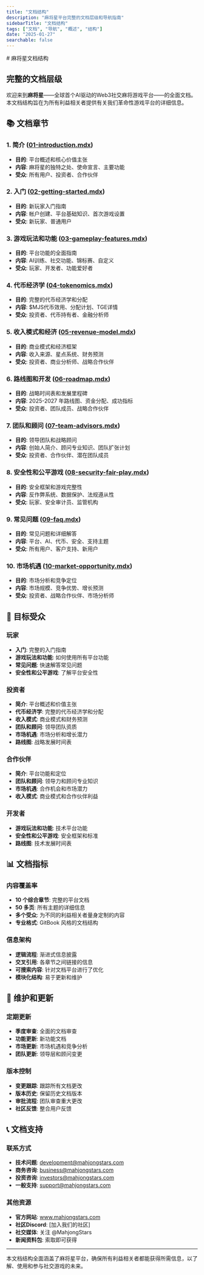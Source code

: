 ```yaml
---
title: "文档结构"
description: "麻将星平台完整的文档层级和导航指南"
sidebarTitle: "文档结构"
tags: ["文档", "导航", "概述", "结构"]
date: "2025-01-27"
searchable: false
---
```

<div data-pagefind-ignore>
# 麻将星文档结构

## 完整的文档层级

欢迎来到**麻将星**——全球首个AI驱动的Web3社交麻将游戏平台——的全面文档。本文档结构旨在为所有利益相关者提供有关我们革命性游戏平台的详细信息。

## 📚 文档章节

### 1. 简介 ([01-introduction.mdx](./01-introduction.mdx))
- **目的**: 平台概述和核心价值主张
- **内容**: 麻将星的独特之处、使命宣言、主要功能
- **受众**: 所有用户、投资者、合作伙伴

### 2. 入门 ([02-getting-started.mdx](./02-getting-started.mdx))
- **目的**: 新玩家入门指南
- **内容**: 帐户创建、平台基础知识、首次游戏设置
- **受众**: 新玩家、普通用户

### 3. 游戏玩法和功能 ([03-gameplay-features.mdx](./03-gameplay-features.mdx))
- **目的**: 平台功能的全面指南
- **内容**: AI训练、社交功能、锦标赛、自定义
- **受众**: 玩家、开发者、功能爱好者

### 4. 代币经济学 ([04-tokenomics.mdx](./04-tokenomics.mdx))
- **目的**: 完整的代币经济学和分配
- **内容**: $MJS代币效用、分配计划、TGE详情
- **受众**: 投资者、代币持有者、金融分析师

### 5. 收入模式和经济 ([05-revenue-model.mdx](./05-revenue-model.mdx))
- **目的**: 商业模式和经济框架
- **内容**: 收入来源、星点系统、财务预测
- **受众**: 投资者、商业分析师、战略合作伙伴

### 6. 路线图和开发 ([06-roadmap.mdx](./06-roadmap.mdx))
- **目的**: 战略时间表和发展里程碑
- **内容**: 2025-2027 年路线图、资金分配、成功指标
- **受众**: 投资者、团队成员、战略合作伙伴

### 7. 团队和顾问 ([07-team-advisors.mdx](./07-team-advisors.mdx))
- **目的**: 领导团队和战略顾问
- **内容**: 创始人简介、顾问专业知识、团队扩张计划
- **受众**: 投资者、合作伙伴、潜在团队成员

### 8. 安全性和公平游戏 ([08-security-fair-play.mdx](./08-security-fair-play.mdx))
- **目的**: 安全框架和游戏完整性
- **内容**: 反作弊系统、数据保护、法规遵从性
- **受众**: 玩家、安全审计员、监管机构

### 9. 常见问题 ([09-faq.mdx](./09-faq.mdx))
- **目的**: 常见问题和详细解答
- **内容**: 平台、AI、代币、安全、支持主题
- **受众**: 所有用户、客户支持、新用户

### 10. 市场机遇 ([10-market-opportunity.mdx](./10-market-opportunity.mdx))
- **目的**: 市场分析和竞争定位
- **内容**: 市场规模、竞争优势、增长预测
- **受众**: 投资者、战略合作伙伴、市场分析师

## 🎯 目标受众

### 玩家
- **入门**: 完整的入门指南
- **游戏玩法和功能**: 如何使用所有平台功能
- **常见问题**: 快速解答常见问题
- **安全性和公平游戏**: 了解平台安全性

### 投资者
- **简介**: 平台概述和价值主张
- **代币经济学**: 完整的代币经济学和分配
- **收入模式**: 商业模式和财务预测
- **团队和顾问**: 领导团队资质
- **市场机遇**: 市场分析和增长潜力
- **路线图**: 战略发展时间表

### 合作伙伴
- **简介**: 平台功能和定位
- **团队和顾问**: 领导力和顾问专业知识
- **市场机遇**: 合作机会和市场潜力
- **收入模式**: 商业模式和合作伙伴利益

### 开发者
- **游戏玩法和功能**: 技术平台功能
- **安全性和公平游戏**: 安全框架和标准
- **路线图**: 技术发展时间表

## 📊 文档指标

### 内容覆盖率
- **10 个综合章节**: 完整的平台文档
- **50 多页**: 所有主题的详细信息
- **多个受众**: 为不同的利益相关者量身定制的内容
- **专业格式**: GitBook 风格的文档结构

### 信息架构
- **逻辑流程**: 渐进式信息披露
- **交叉引用**: 各章节之间链接的信息
- **可搜索内容**: 针对文档平台进行了优化
- **模块化结构**: 易于更新和维护

## 🔄 维护和更新

### 定期更新
- **季度审查**: 全面的文档审查
- **功能更新**: 新功能文档
- **市场更新**: 市场机遇和竞争分析
- **团队更新**: 领导层和顾问变更

### 版本控制
- **变更跟踪**: 跟踪所有文档更改
- **版本历史**: 保留历史文档版本
- **审批流程**: 团队审查重大更改
- **社区反馈**: 整合用户反馈

## 📞 文档支持

### 联系方式
- **技术问题**: development@mahjongstars.com
- **商务咨询**: business@mahjongstars.com
- **投资咨询**: investors@mahjongstars.com
- **一般支持**: support@mahjongstars.com

### 其他资源
- **官方网站**: www.mahjongstars.com
- **社区Discord**: [加入我们的社区]
- **社交媒体**: 关注 @MahjongStars
- **新闻资料包**: 索取即可获得

---

本文档结构全面涵盖了麻将星平台，确保所有利益相关者都能获得所需信息，以了解、使用和参与社交游戏的未来。
</div>
